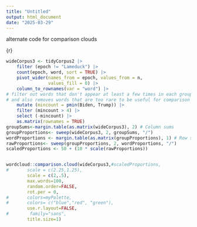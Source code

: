 ```yaml
---
title: "Untitled"
output: html_document
date: "2025-03-29"
---
```

alternate code for comparison clouds

{r}

```r
wideCorpus3 <- tidyCorpus2 |>
    filter (epoch != "Lameduck") |> 
    count(epoch, word, sort = TRUE) |> 
    pivot_wider(names_from = epoch, values_from = n, 
                values_fill = 0) |> 
    column_to_rownames(var = "word") |>
# filter out words that don't appear at least a few times in each group
# and also removes words that are too rare to be useful for comparison
    mutate (mincount = pmin(Biden, Trump)) |> 
    filter (mincount > 4) |> 
    select (-mincount) |> 
    as.matrix(rownames = TRUE)  
groupSums<-margin.table(as.matrix(wideCorpus3), 2) # Column sums
groupProportions<- sweep(wideCorpus3, 2, groupSums, "/")
wordProportions <- margin.table(as.matrix(groupProportions), 1) # Row sums
rawProportions<- sweep(groupProportions, 2, wordProportions, "/")
scaledProportions <- 50 + (10 * scale(rawProportions)) 


wordcloud::comparison.cloud(wideCorpus3,#scaledProportions,
#       scale = c(2.25,1.25),
        scale = c(2,.5),
        max.words=100,
        random.order=FALSE,
        rot.per = 0,
#       colors=myPalette,
#       colors= c("blue","red", "green"),
        use.r.layout=FALSE,
#        family="sans",
        title.size=1)
```
